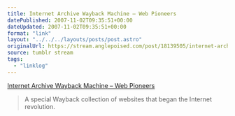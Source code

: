 ```yaml
---
title: Internet Archive Wayback Machine – Web Pioneers
datePublished: 2007-11-02T09:35:51+00:00
dateUpdated: 2007-11-02T09:35:51+00:00
format: "link"
layout: "../../../layouts/posts/post.astro"
originalUrl: https://stream.anglepoised.com/post/18139505/internet-archive-wayback-machine-web-pioneers
source: tumblr stream
tags:
  - "linklog"
---
```


[Internet Archive Wayback Machine &#8211; Web Pioneers][1]

> A special Wayback collection of websites that began the Internet revolution.

[1]: http://web.archive.org/collections/pioneers.html
